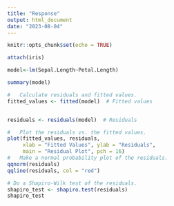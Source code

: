```yaml
---
title: "Response"
output: html_document
date: "2023-08-04"
---
```


```r
knitr::opts_chunk$set(echo = TRUE)
```

```r
attach(iris)
```


```r
model<-lm(Sepal.Length~Petal.Length)

summary(model)
```


```r
#	Calculate residuals and fitted values.
fitted_values <- fitted(model)  # Fitted values


residuals <- residuals(model)  # Residuals

```


```r
#	Plot the residuals vs. the fitted values.
plot(fitted_values, residuals,
     xlab = "Fitted Values", ylab = "Residuals",
     main = "Residual Plot", pch = 16)
#	Make a normal probability plot of the residuals.
qqnorm(residuals)
qqline(residuals, col = "red")
```


```r
# Do a Shapiro-Wilk test of the residuals.
shapiro_test <- shapiro.test(residuals)
shapiro_test
```

